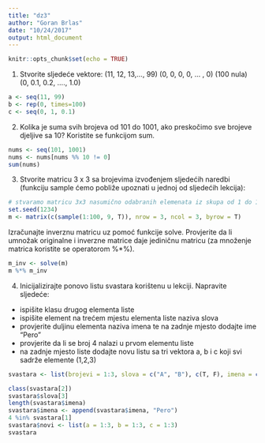 ```yaml
---
title: "dz3"
author: "Goran Brlas"
date: "10/24/2017"
output: html_document
---
```


```r
knitr::opts_chunk$set(echo = TRUE)
```

1. Stvorite sljedeće vektore:
  (11, 12, 13,…, 99)
  (0, 0, 0, 0, … , 0) (100 nula)
  (0, 0.1, 0.2, …., 1.0)

```r
a <- seq(11, 99)
b <- rep(0, times=100)
c <- seq(0, 1, 0.1)
```

2. Kolika je suma svih brojeva od 101 do 1001, ako preskočimo sve brojeve djeljive sa 10? Koristite se funkcijom sum.

```r
nums <- seq(101, 1001)
nums <- nums[nums %% 10 != 0]
sum(nums)
```

3. Stvorite matricu 3 x 3 sa brojevima izvođenjem sljedećih naredbi (funkciju sample ćemo pobliže upoznati u jednoj od sljedećih lekcija):

```r
# stvaramo matricu 3x3 nasumično odabranih elemenata iz skupa od 1 do 100
set.seed(1234)
m <- matrix(c(sample(1:100, 9, T)), nrow = 3, ncol = 3, byrow = T)
```

Izračunajte inverznu matricu uz pomoć funkcije solve. Provjerite da li umnožak originalne i inverzne matrice daje jediničnu matricu (za množenje matrica koristite se operatorom %*%).

```r
m_inv <- solve(m)
m %*% m_inv
```

4. Inicijalizirajte ponovo listu svastara korištenu u lekciji. Napravite sljedeće:
  - ispišite klasu drugog elementa liste
  - ispišite element na trećem mjestu elementa liste naziva slova
  - provjerite duljinu elementa naziva imena te na zadnje mjesto dodajte ime "Pero"
  - provjerite da li se broj 4 nalazi u prvom elementu liste
  - na zadnje mjesto liste dodajte novu listu sa tri vektora a, b i c koji svi sadrže elemente (1,2,3)

```r
svastara <- list(brojevi = 1:3, slova = c("A", "B"), c(T, F), imena = c("Ivo", "Ana"))

class(svastara[2])
svastara$slova[3]
length(svastara$imena)
svastara$imena <- append(svastara$imena, "Pero")
4 %in% svastara[1]
svastara$novi <- list(a = 1:3, b = 1:3, c = 1:3)
svastara
```


